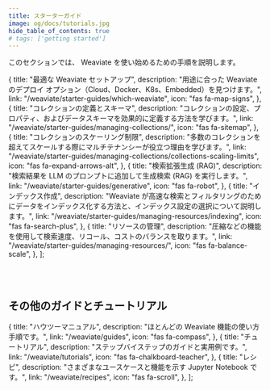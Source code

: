 ```yaml
---
title: スターターガイド
image: og/docs/tutorials.jpg
hide_table_of_contents: true
# tags: ['getting started']
---
```


このセクションでは、 Weaviate を使い始めるための手順を説明します。


  {
    title: "最適な Weaviate セットアップ",
    description:
      "用途に合った Weaviate のデプロイ オプション（Cloud、Docker、K8s、Embedded）を見つけます。",
    link: "/weaviate/starter-guides/which-weaviate",
    icon: "fas fa-map-signs",
  },
  {
    title: "コレクションの定義とスキーマ",
    description:
      "コレクションの設定、プロパティ、およびデータスキーマを効果的に定義する方法を学びます。",
    link: "/weaviate/starter-guides/managing-collections/",
    icon: "fas fa-sitemap",
  },
  {
    title: "コレクションのスケーリング制限",
    description:
      "多数のコレクションを超えてスケールする際にマルチテナンシーが役立つ理由を学びます。",
    link: "/weaviate/starter-guides/managing-collections/collections-scaling-limits",
    icon: "fas fa-expand-arrows-alt",
  },
  {
    title: "検索拡張生成 (RAG)",
    description:
      "検索結果を LLM のプロンプトに追加して生成検索 (RAG) を実行します。",
    link: "/weaviate/starter-guides/generative",
    icon: "fas fa-robot",
  },
  {
    title: "インデックス作成",
    description:
      "Weaviate が高速な検索とフィルタリングのためにデータをインデックス化する方法と、インデックス設定の選択について説明します。",
    link: "/weaviate/starter-guides/managing-resources/indexing",
    icon: "fas fa-search-plus",
  },
  {
    title: "リソースの管理",
    description:
      "圧縮などの機能を使用して検索速度、リコール、コストのバランスを取ります。",
    link: "/weaviate/starter-guides/managing-resources/",
    icon: "fas fa-balance-scale",
  },
];

<br />
<CardsSection items={starterConceptsData} />
<br />

## その他のガイドとチュートリアル

  {
    title: "ハウツーマニュアル",
    description: "ほとんどの Weaviate 機能の使い方手順です。",
    link: "/weaviate/guides",
    icon: "fas fa-compass",
  },
  {
    title: "チュートリアル",
    description: "ステップバイステップのガイドと実用例です。",
    link: "/weaviate/tutorials",
    icon: "fas fa-chalkboard-teacher",
  },
  {
    title: "レシピ",
    description:
      "さまざまなユースケースと機能を示す Jupyter Notebook です。",
    link: "/weaviate/recipes",
    icon: "fas fa-scroll",
  },
];

<br />
<CardsSection items={otherGuidesCardsData} />
<br />
